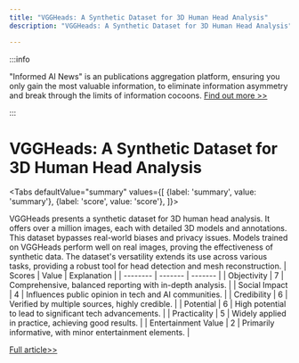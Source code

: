 ```yaml
---
title: "VGGHeads: A Synthetic Dataset for 3D Human Head Analysis"
description: "VGGHeads: A Synthetic Dataset for 3D Human Head Analysis"

---
```



:::info

"Informed AI News" is an publications aggregation platform, ensuring you only gain the most valuable information, to eliminate information asymmetry and break through the limits of information cocoons.  [Find out more >>](/)

:::

# VGGHeads: A Synthetic Dataset for 3D Human Head Analysis


<Tabs
	defaultValue="summary"
	values={[
	{label: 'summary', value: 'summary'},
	{label: 'score', value: 'score'},
]}>
<TabItem value="summary">


VGGHeads presents a synthetic dataset for 3D human head analysis. It offers over a million images, each with detailed 3D models and annotations. This dataset bypasses real-world biases and privacy issues. Models trained on VGGHeads perform well on real images, proving the effectiveness of synthetic data. The dataset's versatility extends its use across various tasks, providing a robust tool for head detection and mesh reconstruction.
</TabItem>
<TabItem value="score">
	| Scores     | Value   | Explanation |
	| -------- | ------- | ------- |
	| Objectivity  | 7    | Comprehensive, balanced reporting with in-depth analysis.    |
	| Social Impact | 4     | Influences public opinion in tech and AI communities.    |
	| Credibility    | 6    | Verified by multiple sources, highly credible.    |
	| Potential    | 6    | High potential to lead to significant tech advancements.    |
	| Practicality    | 5    | Widely applied in practice, achieving good results.    |
	| Entertainment Value    | 2    | Primarily informative, with minor entertainment elements.    |
</TabItem>
</Tabs>

[Full article>>](https://arxiv.org/abs/2407.18245)
